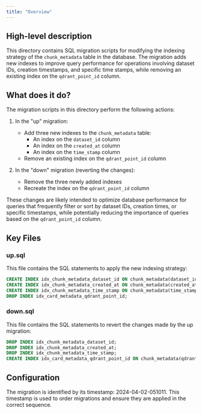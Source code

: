 ```yaml
---
title: "Overview"
---
```


## High-level description
This directory contains SQL migration scripts for modifying the indexing strategy of the `chunk_metadata` table in the database. The migration adds new indexes to improve query performance for operations involving dataset IDs, creation timestamps, and specific time stamps, while removing an existing index on the `qdrant_point_id` column.

## What does it do?
The migration scripts in this directory perform the following actions:

1. In the "up" migration:
   - Add three new indexes to the `chunk_metadata` table:
     - An index on the `dataset_id` column
     - An index on the `created_at` column
     - An index on the `time_stamp` column
   - Remove an existing index on the `qdrant_point_id` column

2. In the "down" migration (reverting the changes):
   - Remove the three newly added indexes
   - Recreate the index on the `qdrant_point_id` column

These changes are likely intended to optimize database performance for queries that frequently filter or sort by dataset IDs, creation times, or specific timestamps, while potentially reducing the importance of queries based on the `qdrant_point_id` column.

## Key Files

### up.sql
This file contains the SQL statements to apply the new indexing strategy:

```sql
CREATE INDEX idx_chunk_metadata_dataset_id ON chunk_metadata(dataset_id);
CREATE INDEX idx_chunk_metadata_created_at ON chunk_metadata(created_at);
CREATE INDEX idx_chunk_metadata_time_stamp ON chunk_metadata(time_stamp);
DROP INDEX idx_card_metadata_qdrant_point_id;
```

### down.sql
This file contains the SQL statements to revert the changes made by the up migration:

```sql
DROP INDEX idx_chunk_metadata_dataset_id;
DROP INDEX idx_chunk_metadata_created_at;
DROP INDEX idx_chunk_metadata_time_stamp;
CREATE INDEX idx_card_metadata_qdrant_point_id ON chunk_metadata(qdrant_point_id);
```

## Configuration
The migration is identified by its timestamp: 2024-04-02-051011. This timestamp is used to order migrations and ensure they are applied in the correct sequence.